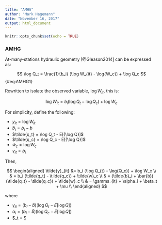```yaml
---
title: "AMHG"
author: "Mark Hagemann"
date: "November 16, 2017"
output: html_document
---
```


```r
knitr::opts_chunk$set(echo = TRUE)
```


### AMHG

At-many-stations hydraulic geometry [@Gleason2014] can be expressed as:

$$
\log Q_t = \frac{1}{b_i} (\log W_{it} - \log{W_c}) + \log Q_c
$$
{#eq:AMHG1}

Rewritten to isolate the observed variable, $\log W_{it}$, this is:

$$
\log W_{it} = b_i (\log Q_{t} - \log{Q_c}) + \log W_c
$$

For simplicity, define the following:

- $y_{it} = \log W_{it}$
- $\tilde{b}_i = b_i - \bar{b}$
- $\tilde{q_t} = \log Q_t - E[{\log Q}]$
- $\tilde{q_c} = \log Q_c - E[{\log Q}]$
- $\tilde{w}_c = \log W_c$
- $\gamma_{it} = b_i$

Then, 

$$
\begin{aligned}
\tilde{y}_{it} &= b_i (\log Q_{t} - \log{Q_c}) + \log W_c \\ 
& = b_i (\tilde{q_t} - \tilde{q_c}) + \tilde{w}_c \\ 
& = (\tilde{b}_i + \bar{b})(\tilde{q_t} - \tilde{q_c}) + \tilde{w}_c \\ 
& = \gamma_{it} + \alpha_i + \beta_t + \mu \\ 
\end{aligned}
$$

where

- $\gamma_{it} = (b_i - \bar{b})(\log Q_t - E[\log Q])$
- $\alpha_i = (b_i - \bar{b})(\log Q_c - E[{\log Q}])$
- $\beta_t = $



